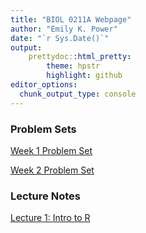 ```yaml
---
title: "BIOL 0211A Webpage"
author: "Emily K. Power"
date: "`r Sys.Date()`"
output: 
    prettydoc::html_pretty:
        theme: hpstr
        highlight: github
editor_options: 
  chunk_output_type: console
---
```


### Problem Sets

[Week 1 Problem Set](Problem Sets/Week_1_Problem_Set.html)

[Week 2 Problem Set](Problem Sets/Week_2_Problem_Set.html)

### Lecture Notes

[Lecture 1: Intro to R](Lecture Notes/02-15-2023-Intro-to-R.html)